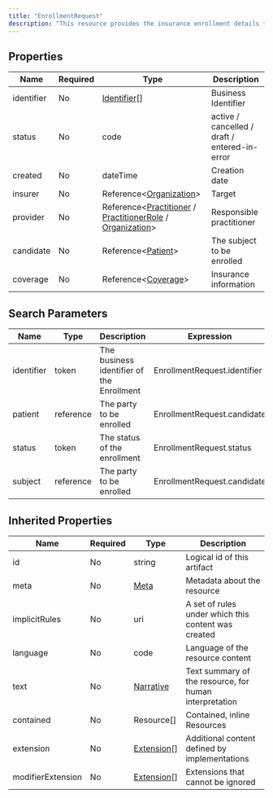 ```yaml
---
title: "EnrollmentRequest"
description: "This resource provides the insurance enrollment details to the insurer regarding a specified coverage."
---
```


## Properties

| Name       | Required | Type                                                                                                                                                                                                    | Description                                   |
| ---------- | -------- | ------------------------------------------------------------------------------------------------------------------------------------------------------------------------------------------------------- | --------------------------------------------- |
| identifier | No       | [Identifier](/medical-api/fhir/data-types/identifier)[]                                                                                                                                                 | Business Identifier                           |
| status     | No       | code                                                                                                                                                                                                    | active / cancelled / draft / entered-in-error |
| created    | No       | dateTime                                                                                                                                                                                                | Creation date                                 |
| insurer    | No       | Reference&lt;[Organization](/medical-api/fhir/resources/organization)&gt;                                                                                                                               | Target                                        |
| provider   | No       | Reference&lt;[Practitioner](/medical-api/fhir/resources/practitioner) / [PractitionerRole](/medical-api/fhir/resources/practitionerrole) / [Organization](/medical-api/fhir/resources/organization)&gt; | Responsible practitioner                      |
| candidate  | No       | Reference&lt;[Patient](/medical-api/fhir/resources/patient)&gt;                                                                                                                                         | The subject to be enrolled                    |
| coverage   | No       | Reference&lt;[Coverage](/medical-api/fhir/resources/coverage)&gt;                                                                                                                                       | Insurance information                         |

## Search Parameters

| Name       | Type      | Description                               | Expression                   |
| ---------- | --------- | ----------------------------------------- | ---------------------------- |
| identifier | token     | The business identifier of the Enrollment | EnrollmentRequest.identifier |
| patient    | reference | The party to be enrolled                  | EnrollmentRequest.candidate  |
| status     | token     | The status of the enrollment              | EnrollmentRequest.status     |
| subject    | reference | The party to be enrolled                  | EnrollmentRequest.candidate  |

## Inherited Properties

| Name              | Required | Type                                                  | Description                                            |
| ----------------- | -------- | ----------------------------------------------------- | ------------------------------------------------------ |
| id                | No       | string                                                | Logical id of this artifact                            |
| meta              | No       | [Meta](/medical-api/fhir/data-types/meta)             | Metadata about the resource                            |
| implicitRules     | No       | uri                                                   | A set of rules under which this content was created    |
| language          | No       | code                                                  | Language of the resource content                       |
| text              | No       | [Narrative](/medical-api/fhir/data-types/narrative)   | Text summary of the resource, for human interpretation |
| contained         | No       | Resource[]                                            | Contained, inline Resources                            |
| extension         | No       | [Extension](/medical-api/fhir/data-types/extension)[] | Additional content defined by implementations          |
| modifierExtension | No       | [Extension](/medical-api/fhir/data-types/extension)[] | Extensions that cannot be ignored                      |
